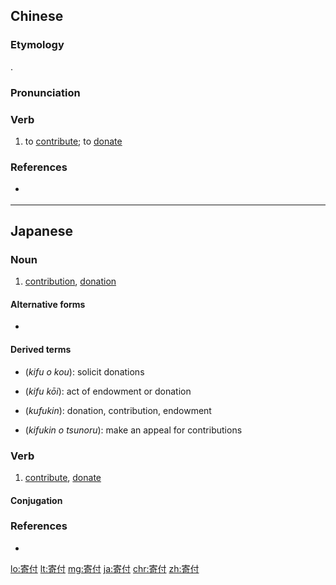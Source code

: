 ==Chinese==
{{zh-forms}}

===Etymology===
{{bor|nan|ja|-}} {{ja-r|寄付|きふ}}.

===Pronunciation===
{{zh-pron
|mn=tw:kià-hù
|cat=v
}}

===Verb===
{{zh-verb}}

# {{lb|zh|Taiwanese Min Nan}} to [[contribute]]; to [[donate]]

===References===
* {{qualifier|Min Nan}} {{thcwd|7172}}

----

==Japanese==
{{ja-kanjitab|き|ふ|yomi=on}}

===Noun===
{{ja-noun|きふ}}

# [[contribution]], [[donation]]

====Alternative forms====
* {{l|ja|寄附}}

====Derived terms====
{{der-top}}
* {{l|ja|寄付を請う}} (''kifu o kou''): solicit donations
* {{l|ja|寄付行為}} (''kifu kōi''): act of endowment or donation
{{der-mid}}
* {{l|ja|寄付金}} (''kufukin''): donation, contribution, endowment
* {{l|ja|寄付金を募る}} (''kifukin o tsunoru''): make an appeal for contributions
{{der-bottom}}

===Verb===
{{ja-verb-suru|きふ}}

# [[contribute]], [[donate]]

====Conjugation====
{{ja-suru|きふ}}

===References===
* {{R:Shogakukan}}

[[lo:寄付]]
[[lt:寄付]]
[[mg:寄付]]
[[ja:寄付]]
[[chr:寄付]]
[[zh:寄付]]